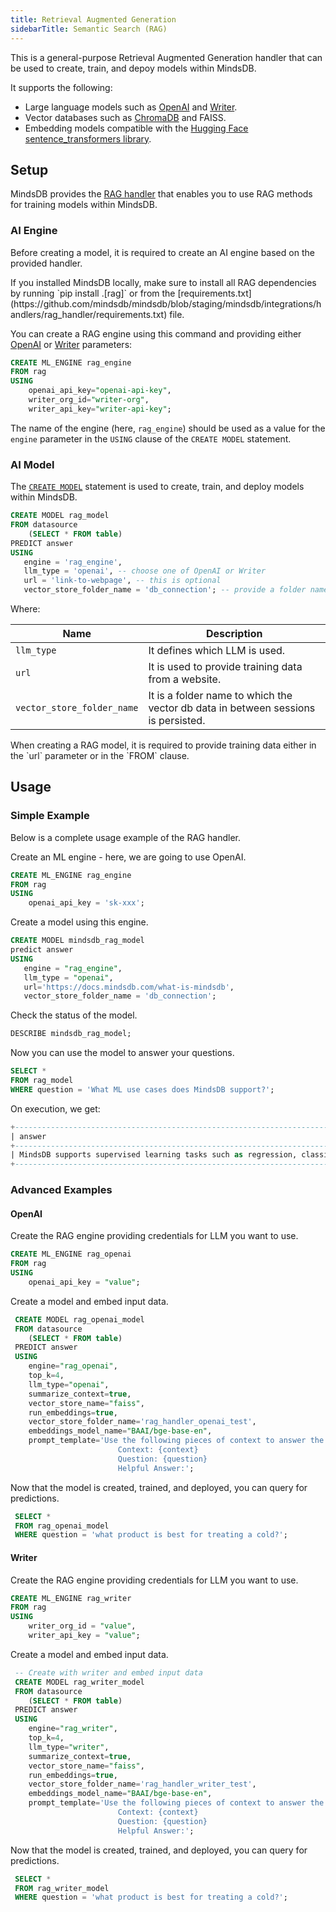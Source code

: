 ```yaml
---
title: Retrieval Augmented Generation
sidebarTitle: Semantic Search (RAG)
---
```


This is a general-purpose Retrieval Augmented Generation handler that can be used to create, train, and depoy models within MindsDB.

It supports the following:

* Large language models such as [OpenAI](/integrations/ai-engines/openai) and [Writer](https://github.com/mindsdb/mindsdb/tree/staging/mindsdb/integrations/handlers/writer_handler#readme).
* Vector databases such as [ChromaDB](/integrations/vector-db-integrations/chromadb) and FAISS.
* Embedding models compatible with the [Hugging Face sentence_transformers library](https://huggingface.co/sentence-transformers).

## Setup

MindsDB provides the [RAG handler](https://github.com/mindsdb/mindsdb/tree/staging/mindsdb/integrations/handlers/rag_handler) that enables you to use RAG methods for training models within MindsDB.

### AI Engine

Before creating a model, it is required to create an AI engine based on the provided handler.

<Tip>
If you installed MindsDB locally, make sure to install all RAG dependencies by running `pip install .[rag]` or from the [requirements.txt](https://github.com/mindsdb/mindsdb/blob/staging/mindsdb/integrations/handlers/rag_handler/requirements.txt) file.
</Tip>

You can create a RAG engine using this command and providing either [OpenAI](/integrations/ai-engines/openai) or [Writer](https://github.com/mindsdb/mindsdb/tree/staging/mindsdb/integrations/handlers/writer_handler#readme) parameters:

```sql
CREATE ML_ENGINE rag_engine
FROM rag
USING
    openai_api_key="openai-api-key",
    writer_org_id="writer-org",
    writer_api_key="writer-api-key";
```

The name of the engine (here, `rag_engine`) should be used as a value for the `engine` parameter in the `USING` clause of the `CREATE MODEL` statement.

### AI Model

The [`CREATE MODEL`](/sql/create/model) statement is used to create, train, and deploy models within MindsDB.

```sql
CREATE MODEL rag_model
FROM datasource
    (SELECT * FROM table)
PREDICT answer
USING
   engine = 'rag_engine',
   llm_type = 'openai', -- choose one of OpenAI or Writer
   url = 'link-to-webpage', -- this is optional
   vector_store_folder_name = 'db_connection'; -- provide a folder name which stores vector db data
```

Where:

| Name                       | Description                                                 |
|----------------------------|-------------------------------------------------------------|
| `llm_type`                 | It defines which LLM is used.                               |
| `url`                      | It is used to provide training data from a website.         |
| `vector_store_folder_name` | It is a folder name to which the vector db data in between sessions is persisted. |

<Info>
When creating a RAG model, it is required to provide training data either in the `url` parameter or in the `FROM` clause.
</Info>

## Usage

### Simple Example

Below is a complete usage example of the RAG handler.

Create an ML engine - here, we are going to use OpenAI.

```sql
CREATE ML_ENGINE rag_engine
FROM rag
USING
    openai_api_key = 'sk-xxx';
```

Create a model using this engine.

```sql
CREATE MODEL mindsdb_rag_model
predict answer
USING
   engine = "rag_engine",
   llm_type = "openai",
   url='https://docs.mindsdb.com/what-is-mindsdb',
   vector_store_folder_name = 'db_connection';
```

Check the status of the model.

```sql
DESCRIBE mindsdb_rag_model;
```

Now you can use the model to answer your questions.

```sql
SELECT *
FROM rag_model
WHERE question = 'What ML use cases does MindsDB support?';
```

On execution, we get:

```sql
+----------------------------------------------------------------------------------------------------------------------------------------------------------------------------------------------+------------------+-----------------------------------------+
| answer                                                                                                                                                                                       | source_documents | question                                |
+----------------------------------------------------------------------------------------------------------------------------------------------------------------------------------------------+------------------+-----------------------------------------+
| MindsDB supports supervised learning tasks such as regression, classification, and time series forecasting, as well as unsupervised learning tasks such as clustering and anomaly detection. | {}               | What ML use cases does MindsDB support? |
+----------------------------------------------------------------------------------------------------------------------------------------------------------------------------------------------+------------------+-----------------------------------------+
```

### Advanced Examples

#### OpenAI

Create the RAG engine providing credentials for LLM you want to use.

```sql
CREATE ML_ENGINE rag_openai
FROM rag
USING 
    openai_api_key = "value";
```

Create a model and embed input data.

```sql
 CREATE MODEL rag_openai_model
 FROM datasource
    (SELECT * FROM table)
 PREDICT answer
 USING
    engine="rag_openai",
    top_k=4,
    llm_type="openai",
    summarize_context=true,
    vector_store_name="faiss",
    run_embeddings=true,
    vector_store_folder_name='rag_handler_openai_test',
    embeddings_model_name="BAAI/bge-base-en",
    prompt_template='Use the following pieces of context to answer the question at the end. If you do not know the answer, just say that you do not know, do not try to make up an answer.
                        Context: {context}
                        Question: {question}
                        Helpful Answer:';
```

Now that the model is created, trained, and deployed, you can query for predictions.

```sql
 SELECT *
 FROM rag_openai_model
 WHERE question = 'what product is best for treating a cold?';
```

#### Writer

Create the RAG engine providing credentials for LLM you want to use.

```sql
CREATE ML_ENGINE rag_writer
FROM rag
USING
    writer_org_id = "value",
    writer_api_key = "value";
```

Create a model and embed input data.

```sql
 -- Create with writer and embed input data
 CREATE MODEL rag_writer_model
 FROM datasource
    (SELECT * FROM table)
 PREDICT answer
 USING
    engine="rag_writer",
    top_k=4,
    llm_type="writer",
    summarize_context=true,
    vector_store_name="faiss",
    run_embeddings=true,
    vector_store_folder_name='rag_handler_writer_test',
    embeddings_model_name="BAAI/bge-base-en",
    prompt_template='Use the following pieces of context to answer the question at the end. If you do not know the answer, just say that you do not know, do not try to make up an answer.
                        Context: {context}
                        Question: {question}
                        Helpful Answer:';
```

Now that the model is created, trained, and deployed, you can query for predictions.

```sql
 SELECT *
 FROM rag_writer_model
 WHERE question = 'what product is best for treating a cold?';
```

